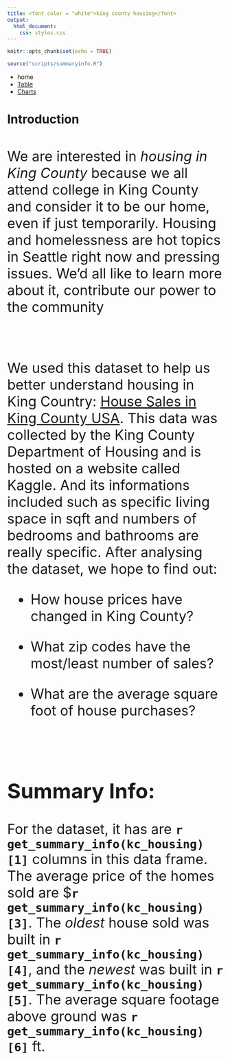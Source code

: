 ```yaml
---
title: <font color = "white">king county housing</font>
output:
  html_document:
    css: styles.css
---
```


```r
knitr::opts_chunk$set(echo = TRUE)
```

```r
source("scripts/summaryinfo.R")
```

<div id = "navbar">
  <ul id = "a">
    <li id = "b">
      <a id = "left" class = "active">
        home
      </a>
    </li>
    <li id="b">
      <a id = "left" href = "table.html">
        Table
      </a>
    </li>
    <li id="b">
      <a id = "left" href = "charts.html">
        Charts
      </a>
    </li>
  </ul>
</div>

# **Introduction**

<br>

<div id = "content">
<font size = 6>We are interested in *housing in King County* because we all attend college in King County and consider it to be our home, even if just temporarily. Housing and homelessness are hot topics in Seattle right now and pressing issues. We’d all like to learn more about it, contribute our power to the community

<br>

We used this dataset to help us better understand housing in King Country: [House Sales in King County USA](https://www.kaggle.com/harlfoxem/housesalesprediction). This data was collected by the King County Department of Housing and is hosted on a website called Kaggle. And its informations included such as specific living space in sqft and numbers of bedrooms and bathrooms are really specific. After analysing the dataset, we hope to find out:

- How house prices have changed in King County?

- What zip codes have the most/least number of sales?

- What are the average square foot of house purchases?

<br>

## **Summary Info:**

For the dataset, it has are **`r get_summary_info(kc_housing)[1]`** columns in this data frame. The average price of the homes sold are $**`r get_summary_info(kc_housing)[3]`**. The *oldest* house sold was built in **`r get_summary_info(kc_housing)[4]`**, and the *newest* was built in **`r get_summary_info(kc_housing)[5]`**. The average square footage above ground was **`r get_summary_info(kc_housing)[6]`** ft. 

</font>
</div>
